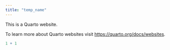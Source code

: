 ```yaml
---
title: "temp_name"
---
```


This is a Quarto website.

To learn more about Quarto websites visit <https://quarto.org/docs/websites>.

```r
1 + 1
```
